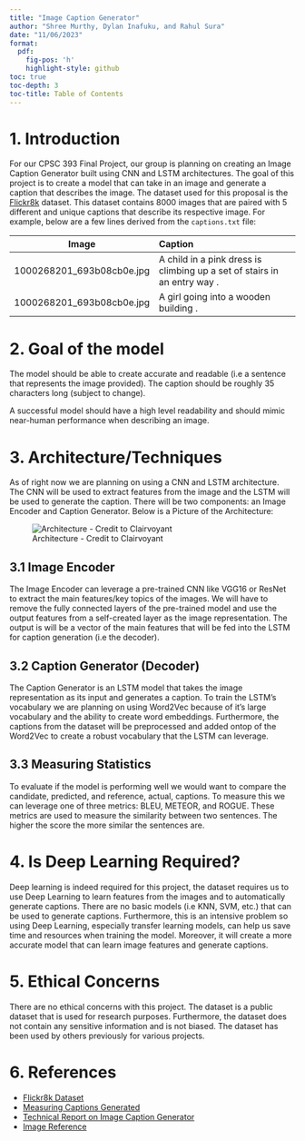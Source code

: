 ```yaml
---
title: "Image Caption Generator"
author: "Shree Murthy, Dylan Inafuku, and Rahul Sura"
date: "11/06/2023"
format:
  pdf:
    fig-pos: 'h'
    highlight-style: github   
toc: true
toc-depth: 3
toc-title: Table of Contents
---
```

\pagebreak

# 1. Introduction

For our CPSC 393 Final Project, our group is planning on creating an Image Caption Generator built using CNN and LSTM architectures. The goal of this project is to create a model that can take in an image and generate a caption that describes the image. The dataset used for this proposal is the [Flickr8k](https://www.kaggle.com/datasets/adityajn105/flickr8k) dataset. This dataset contains 8000 images that are paired with 5 different and unique captions that describe its respective image. For example, below are a few lines derived from the `captions.txt` file: 

| Image   |      Caption      |
|----------|:-------------|
| 1000268201_693b08cb0e.jpg |  A child in a pink dress is climbing up a set of stairs in an entry way . |
| 1000268201_693b08cb0e.jpg | A girl going into a wooden building .|


# 2. Goal of the model

The model should be able to create accurate and readable (i.e a sentence that represents the image provided). The caption should be roughly 35 characters long (subject to change). 

A successful model should have a high level readability and should mimic near-human performance when describing an image. 


# 3. Architecture/Techniques

As of right now we are planning on using a CNN and LSTM architecture. The CNN will be used to extract features from the image and the LSTM will be used to generate the caption. There will be two components: an Image Encoder and Caption Generator. Below is a Picture of the Architecture:

![Architecture - Credit to Clairvoyant](https://cdn.discordapp.com/attachments/1031350086191566899/1170472339058720929/CNN-LSN.png?ex=65592a4f&is=6546b54f&hm=5f0be43ca79436cd2c36628e435f4edc697cfab600c9b672b19101f54067ba1e& width="500" height="500")

\pagebreak
## 3.1 Image Encoder 

The Image Encoder can leverage a pre-trained CNN like VGG16 or ResNet to extract the main features/key topics of the images. We will have to remove the fully connected layers of the pre-trained model and use the output features from a self-created layer as the image representation. The output is will be a vector of the main features that will be fed into the LSTM for caption generation (i.e the decoder).

## 3.2 Caption Generator (Decoder)

The Caption Generator is an LSTM model that takes the image representation as its input and generates a caption. To train the LSTM's vocabulary we are planning on using Word2Vec because of it's large vocabulary and the ability to create word embeddings. Furthermore, the captions from the dataset will be preprocessed and added ontop of the Word2Vec to create a robust vocabulary that the LSTM can leverage.

## 3.3 Measuring Statistics

To evaluate if the model is performing well we would want to compare the candidate, predicted, and reference, actual, captions. To measure this we can leverage one of three metrics: BLEU, METEOR, and ROGUE. These metrics are used to measure the similarity between two sentences. The higher the score the more similar the sentences are.

# 4. Is Deep Learning Required?

Deep learning is indeed required for this project, the dataset requires us to use Deep Learning to learn features from the images and to automatically generate captions. There are no basic models (i.e KNN, SVM, etc.) that can be used to generate captions. Furthermore, this is an intensive problem so using Deep Learning, especially transfer learning models, can help us save time and resources when training the model. Moreover, it will create a more accurate model that can learn image features and generate captions.

# 5. Ethical Concerns

There are no ethical concerns with this project. The dataset is a public dataset that is used for research purposes. Furthermore, the dataset does not contain any sensitive information and is not biased. The dataset has been used by others previously for various projects. 

# 6. References

- [Flickr8k Dataset](https://www.kaggle.com/datasets/adityajn105/flickr8k)
- [Measuring Captions Generated](https://blog.paperspace.com/automated-metrics-for-evaluating-generated-text/)
- [Technical Report on Image Caption Generator](https://www.math.ucla.edu/~minchen/doc/ImgCapGen.pdf)
- [Image Reference](https://www.clairvoyant.ai/blog/image-caption-generator)
